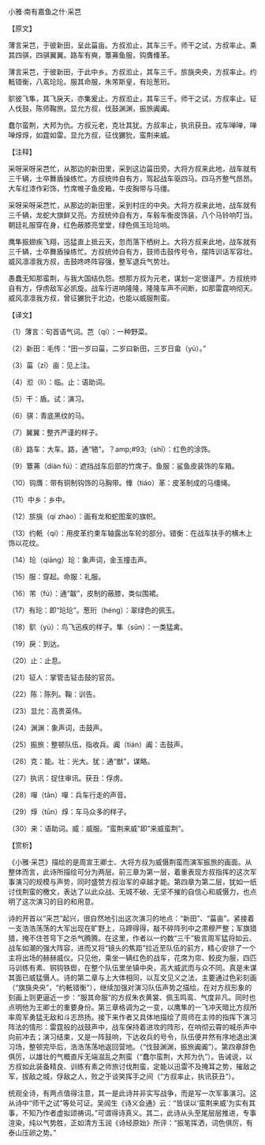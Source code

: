 

小雅·南有嘉鱼之什·采芑

【原文】

薄言采芑，于彼新田，呈此菑亩。方叔涖止，其车三千。师干之试，方叔率止。乘其四骐，四骐翼翼。路车有奭，簟茀鱼服，钩膺鞗革。

薄言采芑，于彼新田，于此中乡。方叔涖止，其车三千。旂旐央央，方叔率止。约軧错衡，八鸾玱玱。服其命服，朱芾斯皇，有玱葱珩。

鴥彼飞隼，其飞戾天，亦集爰止。方叔涖止，其车三千。师干之试，方叔率止。钲人伐鼓，陈师鞠旅。显允方叔，伐鼓渊渊，振旅阗阗。

蠢尔蛮荆，大邦为仇。方叔元老，克壮其犹。方叔率止，执讯获丑。戎车啴啴，啴啴焞焞，如霆如雷。显允方叔，征伐玁狁，蛮荆来威。

【注释】

采呀采呀采芑忙，从那边的新田里，采到这边菑田旁。大将方叔来此地，战车就有三千辆，士卒舞盾操练忙。方叔统帅自有方，驾起战车驱四马。四马齐整气昂昂。大车红漆作彩饰，竹席帷子鱼皮箱，牛皮胸带与马缰。

采呀采呀采芑忙，从那边的新田里，采到村庄的中央。大将方叔来此地，战车就有三千辆，龙蛇大旗鲜又亮。方叔统帅自有方，车毂车衡皮饰装，八个马铃响叮当。朝廷礼服穿在身，红色蔽膝亮堂堂，绿色佩玉玱玱响。

鹰隼振翅疾飞翔，迅猛直上抵云天，忽而落下栖树上。大将方叔来此地，战车就有三千辆，士卒舞盾操练忙。方叔统帅自有方，鼓师击鼓传号令，摆阵训话军容壮。威风凛凛我方叔，击鼓咚咚阵容强，整军退兵气势壮。

愚蠢无知那蛮荆，与我大国结仇怨。想那方叔为元老，谋划一定很谨严。方叔统帅自有方，俘虏敌军必凯旋。战车行进响隆隆，隆隆车声不间断，如那雷霆响彻天。威风凛凛我方叔，曾征玁狁于北边，也能以威服荆蛮。

【译文】

（1）薄言：句首语气词。芑（qí）：一种野菜。

（2）新田：毛传：“田一岁曰菑，二岁曰新田，三岁日畲（yú）。”

（3）菑（zī）亩：见上注。

（4）涖（lì）：临。止：语助词。

（5）干：盾。试：演习。

（6）骐：青底黑纹的马。

（7）翼翼：整齐严谨的样子。

（8）路车：大车。路，通“辂”。？amp;#93;（shī）：红色的涂饰。

（9）簟茀（diàn fú）：遮挡战车后部的竹席子。鱼服：鲨鱼皮装饰的车箱。

（10）钩膺：带有铜制钩饰的马胸带。鞗（tiáo）革：皮革制成的马缰绳。

（11）中乡：乡中。

（12）旂旐（qí zhào）：画有龙和蛇图案的旗帜。

（13）约軝（qí）：用皮革约束车轴露出车轮的部分。错衡：在战车扶手的横木上饰以花纹。

（14）玱（qiāng）玱：象声词，金玉撞击声。

（15）服：穿起。命服：礼服。

（16）芾（fú）：通“韍”，皮制的蔽膝，类似围裙。

（17）有玱：即“玱玱”。葱珩（héng）：翠绿色的佩玉。

（18）鴥（yù）：鸟飞迅疾的样子。隼（sǔn）：一类猛禽。

（19）戾：到达。

（20）止：止息。

（21）钲人：掌管击钲击鼓的官员。

（22）陈：陈列。鞠：训告。

（23）显允：高贵英伟。

（24）渊渊：象声词，击鼓声。

（25）振旅：整顿队伍，指收兵。阗（tián）阗：击鼓声。

（26）克：能。壮：光大。犹：通“猷”，谋略。

（27）执讯：捉住审讯。获丑：俘虏。

（28）嘽（tān）嘽：兵车行走的声音。

（29）焞（tūn）焞：车马众多的样子。

（30）来：语助词。威：威服。“蛮荆来威”即“来威蛮荆”。

【赏析】

《小雅·采芑》描绘的是周宣王卿士、大将方叔为威慑荆蛮而演军振旅的画面。从整体而言，此诗所描绘可分为两层。前三章为第一层，着重表现方叔指挥的这次军事演习的规模与声势，同时盛赞方叔治军的卓越才能。第四章为第二层，犹如一纸讨伐荆蛮的檄文，表达了以此众战、无城不破、无坚不摧的自信心和威慑力，也点明了这次演习的目的和用意。

诗的开首以“采芑”起兴，很自然地引出这次演习的地点：“新田”、“菑亩”。紧接着一支浩浩荡荡的大军出现在旷野上，马蹄得得，敲不碎阵列中之肃穆严整；军旗猎猎，掩不住苍穹下之杀气腾腾。在这里，作者以一约数“三千”极言周军猛将如云、战车如潮的强大阵容，进而又将“镜头的焦距”拉近至队伍的前方，精心安排了一个主将出场的赫赫威仪。只见他，乘坐一辆红色的战车，花席为帘、鲛皮为服，四匹马训练有素、铜钩铁辔，在整个队伍里坐镇中央，高大威武而与众不同。真是未谋其面已威猛慑人。诗的第二章与上大体相同，以互文见义之法，主要通过色彩刻画（“旗旐央央”，“约軝错衡”），继续加强对演习队伍声势之描绘。在对方叔形象的刻画上则更逼近一步：“服其命服”的方叔朱衣黄裳、佩玉鸣鸾、气度非凡。同时也点明他为王卿士的重要身份。第三章格调为之一变，以鹰隼的一飞冲天暗比方叔所率周军勇猛无敌和斗志昂扬。接下来作者又具体地描绘了周师在主帅的指挥下演习阵法的情形：雷霆般的战鼓声中，战车保持着进攻的阵形，在响彻云霄的喊杀声中向前冲去；演习结束，又是一阵鼓响，下达收兵的号令，队伍便井然有序地退出演习场，整顿完毕后，浩浩荡荡地返回营地。（“伐鼓渊渊，振旅阗阗”）。第四章辞色俱厉，以雄壮的气概直斥无端滋乱之荆蛮（“蠢尔蛮荆，大邦为仇”）。告诫说，以方叔如此装备精良、训练有素之师旅讨伐荆蛮，定能以迅雷不及掩耳之势，摧敌之军，拔敌之城，俘敌之人，败之于谈笑挥手之间（“方叔率止，执讯获丑”）。

统观全诗，有两点值得注意，其一是此诗并非实写战争，而是写一次军事演习。这从诗中“师干之试”等处可证。吴闿生《诗义会通》云：“皆误以‘蛮荆来威’为实有其事，不知乃作者虚拟颂祷词。”可谓得诗真义。其二，此诗从头至尾层层推进，专事渲染，纯以气势胜，正如清方玉润《诗经原始》所评：“振笔挥洒，词色俱厉，有泰山压卵之势。”

